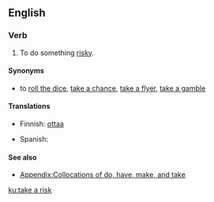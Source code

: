 ==English==

===Verb===
{{en-verb|head=[[take]] [[a]] [[risk]]|takes a risk|taking a risk|took a risk|taken a risk}}

# {{context|idiomatic|lang=en}} To do something [[risky]].

====Synonyms====
* to [[roll the dice]], [[take a chance]], [[take a flyer]], [[take a gamble]]

====Translations====
{{trans-top|to do something risky}}
* Finnish: [[ottaa#Finnish|ottaa]] {{t+|fi|riski}}
{{trans-mid}}
* Spanish: {{t|es|arriesgarse}}
{{trans-bottom}}

====See also====
* [[Appendix:Collocations of do, have, make, and take]]

[[ku:take a risk]]
